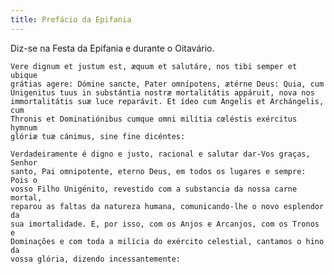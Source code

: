 ```yaml
---
title: Prefácio da Epifania
---
```


<aside>Diz-se na Festa da Epifania e durante o Oitavário.</aside>

<div class="side-by-side not-content">

    Vere dignum et justum est, æquum et salutáre, nos tibi semper et ubique
    grátias agere: Dómine sancte, Pater omnípotens, ætérne Deus: Quia, cum
    Unigenitus tuus in substántia nostræ mortalitátis appáruit, nova nos
    immortalitátis suæ luce reparávit. Et ídeo cum Angelis et Archángelis, cum
    Thronis et Dominatiónibus cumque omni milítia cœléstis exércitus hymnum
    glóriæ tuæ cánimus, sine fine dicéntes:

    Verdadeiramente é digno e justo, racional e salutar dar-Vos graças, Senhor
    santo, Pai omnipotente, eterno Deus, em todos os lugares e sempre: Pois o
    vosso Filho Unigénito, revestido com a substancia da nossa carne mortal,
    reparou as faltas da natureza humana, comunicando-lhe o novo esplendor da
    sua imortalidade. E, por isso, com os Anjos e Arcanjos, com os Tronos e
    Dominações e com toda a milícia do exército celestial, cantamos o hino da
    vossa glória, dizendo incessantemente:

</div>
